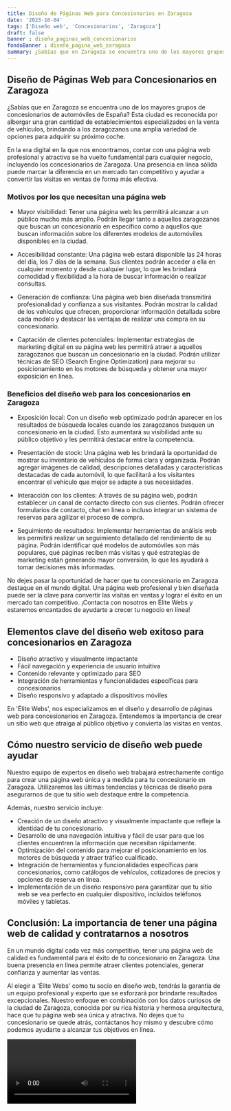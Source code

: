 ```yaml
---
title: Diseño de Páginas Web para Concesionarios en Zaragoza
date: '2023-10-04'
tags: ['Diseño web', 'Concesionarios', 'Zaragoza']
draft: false
banner : diseño_paginas_web_concesionarios
fondoBanner : diseño_pagina_web_zaragoza
summary: ¿Sabías que en Zaragoza se encuentra uno de los mayores grupos de concesionarios de automóviles de España? Esta ciudad es reconocida por albergar una gran cantidad de establecimientos especializados en la venta de vehículos, brindando a los zaragozanos una amplia variedad de opciones para adquirir su próximo coche.
---
```


## Diseño de Páginas Web para Concesionarios en Zaragoza

¿Sabías que en Zaragoza se encuentra uno de los mayores grupos de concesionarios de automóviles de España? Esta ciudad es reconocida por albergar una gran cantidad de establecimientos especializados en la venta de vehículos, brindando a los zaragozanos una amplia variedad de opciones para adquirir su próximo coche.

En la era digital en la que nos encontramos, contar con una página web profesional y atractiva se ha vuelto fundamental para cualquier negocio, incluyendo los concesionarios de Zaragoza. Una presencia en línea sólida puede marcar la diferencia en un mercado tan competitivo y ayudar a convertir las visitas en ventas de forma más efectiva.

### Motivos por los que necesitan una página web

- Mayor visibilidad: Tener una página web les permitirá alcanzar a un público mucho más amplio. Podrán llegar tanto a aquellos zaragozanos que buscan un concesionario en específico como a aquellos que buscan información sobre los diferentes modelos de automóviles disponibles en la ciudad.

- Accesibilidad constante: Una página web estará disponible las 24 horas del día, los 7 días de la semana. Sus clientes podrán acceder a ella en cualquier momento y desde cualquier lugar, lo que les brindará comodidad y flexibilidad a la hora de buscar información o realizar consultas.

- Generación de confianza: Una página web bien diseñada transmitirá profesionalidad y confianza a sus visitantes. Podrán mostrar la calidad de los vehículos que ofrecen, proporcionar información detallada sobre cada modelo y destacar las ventajas de realizar una compra en su concesionario.

- Captación de clientes potenciales: Implementar estrategias de marketing digital en su página web les permitirá atraer a aquellos zaragozanos que buscan un concesionario en la ciudad. Podrán utilizar técnicas de SEO (Search Engine Optimization) para mejorar su posicionamiento en los motores de búsqueda y obtener una mayor exposición en línea.

### Beneficios del diseño web para los concesionarios en Zaragoza

- Exposición local: Con un diseño web optimizado podrán aparecer en los resultados de búsqueda locales cuando los zaragozanos busquen un concesionario en la ciudad. Esto aumentará su visibilidad ante su público objetivo y les permitirá destacar entre la competencia.

- Presentación de stock: Una página web les brindará la oportunidad de mostrar su inventario de vehículos de forma clara y organizada. Podrán agregar imágenes de calidad, descripciones detalladas y características destacadas de cada automóvil, lo que facilitará a los visitantes encontrar el vehículo que mejor se adapte a sus necesidades.

- Interacción con los clientes: A través de su página web, podrán establecer un canal de contacto directo con sus clientes. Podrán ofrecer formularios de contacto, chat en línea o incluso integrar un sistema de reservas para agilizar el proceso de compra.

- Seguimiento de resultados: Implementar herramientas de análisis web les permitirá realizar un seguimiento detallado del rendimiento de su página. Podrán identificar qué modelos de automóviles son más populares, qué páginas reciben más visitas y qué estrategias de marketing están generando mayor conversión, lo que les ayudará a tomar decisiones más informadas.

No dejes pasar la oportunidad de hacer que tu concesionario en Zaragoza destaque en el mundo digital. Una página web profesional y bien diseñada puede ser la clave para convertir las visitas en ventas y lograr el éxito en un mercado tan competitivo. ¡Contacta con nosotros en Élite Webs y estaremos encantados de ayudarte a crecer tu negocio en línea!

<GifSeo />

<Cta />

## Elementos clave del diseño web exitoso para concesionarios en Zaragoza

- Diseño atractivo y visualmente impactante
- Fácil navegación y experiencia de usuario intuitiva
- Contenido relevante y optimizado para SEO
- Integración de herramientas y funcionalidades específicas para concesionarios
- Diseño responsivo y adaptado a dispositivos móviles

En 'Élite Webs', nos especializamos en el diseño y desarrollo de páginas web para concesionarios en Zaragoza. Entendemos la importancia de crear un sitio web que atraiga al público objetivo y convierta las visitas en ventas. 

## Cómo nuestro servicio de diseño web puede ayudar

Nuestro equipo de expertos en diseño web trabajará estrechamente contigo para crear una página web única y a medida para tu concesionario en Zaragoza. Utilizaremos las últimas tendencias y técnicas de diseño para asegurarnos de que tu sitio web destaque entre la competencia.

Además, nuestro servicio incluye:

- Creación de un diseño atractivo y visualmente impactante que refleje la identidad de tu concesionario.
- Desarrollo de una navegación intuitiva y fácil de usar para que los clientes encuentren la información que necesitan rápidamente.
- Optimización del contenido para mejorar el posicionamiento en los motores de búsqueda y atraer tráfico cualificado.
- Integración de herramientas y funcionalidades específicas para concesionarios, como catálogos de vehículos, cotizadores de precios y opciones de reserva en línea.
- Implementación de un diseño responsivo para garantizar que tu sitio web se vea perfecto en cualquier dispositivo, incluidos teléfonos móviles y tabletas.

## Conclusión: La importancia de tener una página web de calidad y contratarnos a nosotros

En un mundo digital cada vez más competitivo, tener una página web de calidad es fundamental para el éxito de tu concesionario en Zaragoza. Una buena presencia en línea permite atraer clientes potenciales, generar confianza y aumentar las ventas.

Al elegir a 'Élite Webs' como tu socio en diseño web, tendrás la garantía de un equipo profesional y experto que se esforzará por brindarte resultados excepcionales. Nuestro enfoque en combinación con los datos curiosos de la ciudad de Zaragoza, conocida por su rica historia y hermosa arquitectura, hace que tu página web sea única y atractiva. No dejes que tu concesionario se quede atrás, contáctanos hoy mismo y descubre cómo podemos ayudarte a alcanzar tus objetivos en línea.

<Video />

<CtaBot job='Concesionarios' city='Zaragoza'/>

<Gmaps query='Zaragoza+españa+maps' />